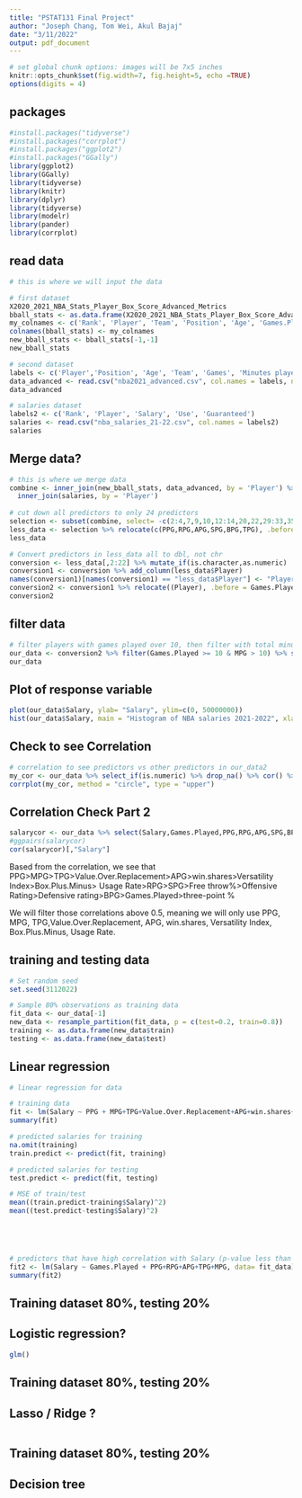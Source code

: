 ```yaml
---
title: "PSTAT131 Final Project"
author: "Joseph Chang, Tom Wei, Akul Bajaj"
date: "3/11/2022"
output: pdf_document
---
```


```r
# set global chunk options: images will be 7x5 inches
knitr::opts_chunk$set(fig.width=7, fig.height=5, echo =TRUE)
options(digits = 4)
```

## packages
```r
#install.packages("tidyverse")
#install.packages("corrplot")
#install.packages("ggplot2")       
#install.packages("GGally")
library(ggplot2)                     
library(GGally)
library(tidyverse)
library(knitr)
library(dplyr)
library(tidyverse)
library(modelr)
library(pander)
library(corrplot)

```

## read data
```r
# this is where we will input the data 

# first dataset
X2020_2021_NBA_Stats_Player_Box_Score_Advanced_Metrics
bball_stats <- as.data.frame(X2020_2021_NBA_Stats_Player_Box_Score_Advanced_Metrics)
my_colnames <- c('Rank', 'Player', 'Team', 'Position', 'Age', 'Games.Played', 'MPG', 'Minutes%', 'Usage_Rate' , 'Turnover rate', 'free throws attempted', 'Free throw%', '2-point field goals attempted', '2-point%', '3-point field goals attempted', 'three-point %', 'effective shooting %' , 'True shooting %', 'PPG', 'RPG', 'Total rebound %', 'APG', 'Assist %', 'SPG' ,'BPG', 'TPG', 'Versatility_Index', 'Offensive Rating' , 'Defensive rating')
colnames(bball_stats) <- my_colnames
new_bball_stats <- bball_stats[-1,-1]
new_bball_stats

# second dataset
labels <- c('Player','Position', 'Age', 'Team', 'Games', 'Minutes played', 'Player Efficiency Rating', 'true shooting %', '3-point attempt rate', 'free-throw attempt rate', 'offensive rebound percentage', 'defensive rebound percentage', 'total rebound percentage', 'assist percentage', 'steal percentage', 'block percentage', 'turnover percentage', 'usage_rate', 'offensive win shares', 'defensive win shares', 'win shares','win shares per 48 minutes', 'Offensive Box Plus/Minus', 'Defensive Box Plus/Minus','Box Plus/Minus','Value Over Replacement')
data_advanced <- read.csv("nba2021_advanced.csv", col.names = labels, na= "XXX")
data_advanced

# salaries dataset
labels2 <- c('Rank', 'Player', 'Salary', 'Use', 'Guaranteed')
salaries <- read.csv("nba_salaries_21-22.csv", col.names = labels2)
salaries
```

## Merge data?
```r
# this is where we merge data
combine <- inner_join(new_bball_stats, data_advanced, by = 'Player') %>% 
  inner_join(salaries, by = 'Player')
  
# cut down all predictors to only 24 predictors
selection <- subset(combine, select= -c(2:4,7,9,10,12:14,20,22,29:33,35:47,49:51,54,56:57))
less_data <- selection %>% relocate(c(PPG,RPG,APG,SPG,BPG,TPG), .before = MPG)
less_data

# Convert predictors in less_data all to dbl, not chr
conversion <- less_data[,2:22] %>% mutate_if(is.character,as.numeric)
conversion1 <- conversion %>% add_column(less_data$Player) 
names(conversion1)[names(conversion1) == "less_data$Player"] <- "Player"
conversion2 <- conversion1 %>% relocate((Player), .before = Games.Played)
conversion2
```

## filter data
```r
# filter players with games played over 10, then filter with total minutes played over 100
our_data <- conversion2 %>% filter(Games.Played >= 10 & MPG > 10) %>% select(Player:Salary) %>% drop_na()
our_data
```

## Plot of response variable
```r
plot(our_data$Salary, ylab= "Salary", ylim=c(0, 50000000))
hist(our_data$Salary, main = "Histogram of NBA salaries 2021-2022", xlab="Salary Amount",breaks = "Sturges")
```

## Check to see Correlation
```r
# correlation to see predictors vs other predictors in our_data2
my_cor <- our_data %>% select_if(is.numeric) %>% drop_na() %>% cor() %>% round(3)
corrplot(my_cor, method = "circle", type = "upper")
```

## Correlation Check Part 2
```r
salarycor <- our_data %>% select(Salary,Games.Played,PPG,RPG,APG,SPG,BPG,TPG,MPG,`Usage Rate`,`Free throw%`,`three-point %`,`Versatility Index`,`Offensive Rating`,`Defensive rating`,win.shares,Box.Plus.Minus,Value.Over.Replacement) %>% drop_na()
#ggpairs(salarycor)
cor(salarycor)[,"Salary"]
```

Based from the correlation, we see that PPG>MPG>TPG>Value.Over.Replacement>APG>win.shares>Versatility Index>Box.Plus.Minus>
Usage Rate>RPG>SPG>Free throw%>Offensive Rating>Defensive rating>BPG>Games.Played>three-point %

We will filter those correlations above 0.5, meaning we will only use PPG, MPG, TPG,Value.Over.Replacement, APG, win.shares, Versatility Index, Box.Plus.Minus, Usage Rate.


## training and testing data
```r
# Set random seed
set.seed(3112022)

# Sample 80% observations as training data
fit_data <- our_data[-1] 
new_data <- resample_partition(fit_data, p = c(test=0.2, train=0.8)) 
training <- as.data.frame(new_data$train)
testing <- as.data.frame(new_data$test)
```

## Linear regression
```r
# linear regression for data

# training data
fit <- lm(Salary ~ PPG + MPG+TPG+Value.Over.Replacement+APG+win.shares+ Versatility_Index+ Box.Plus.Minus + Usage_Rate, data = training)
summary(fit)

# predicted salaries for training
na.omit(training)
train.predict <- predict(fit, training)

# predicted salaries for testing
test.predict <- predict(fit, testing)

# MSE of train/test
mean((train.predict-training$Salary)^2)
mean((test.predict-testing$Salary)^2)





# predictors that have high correlation with Salary (p-value less than 0.05)
fit2 <- lm(Salary ~ Games.Played + PPG+RPG+APG+TPG+MPG, data= fit_data)
summary(fit2)
```

## Training dataset 80%, testing 20%
## Logistic regression?
```r
glm()
```

## Training dataset 80%, testing 20%
## Lasso / Ridge ?
```r

```


## Training dataset 80%, testing 20%
## Decision tree
```r

```






